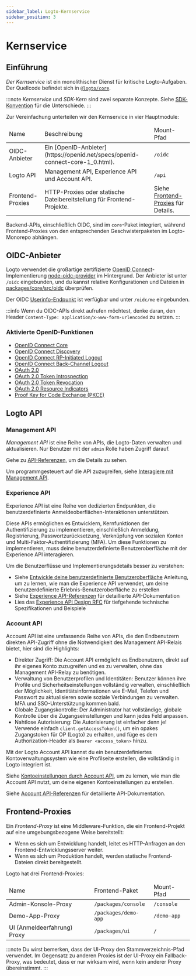 ```yaml
---
sidebar_label: Logto-Kernservice
sidebar_position: 3
---
```


# Kernservice

## Einführung

_Der Kernservice_ ist ein monolithischer Dienst für kritische Logto-Aufgaben. Der Quellcode befindet sich in [`@logto/core`](https://github.com/logto-io/logto/tree/master/packages/core).

:::note
_Kernservice_ und _SDK-Kern_ sind zwei separate Konzepte. Siehe [SDK-Konvention](/developers/sdk-conventions) für die Unterschiede.
:::

Zur Vereinfachung unterteilen wir den Kernservice in vier Hauptmodule:

<table>
  <thead>
    <tr>
      <td>Name</td>
      <td>Beschreibung</td>
      <td>Mount-Pfad</td>
    </tr>
  </thead>
  <tbody>
    <tr>
      <td>OIDC-Anbieter</td>
      <td>Ein [OpenID-Anbieter](https://openid.net/specs/openid-connect-core-1_0.html).</td>
      <td>
        <code>/oidc</code>
      </td>
    </tr>
    <tr>
      <td>Logto API</td>
      <td>Management API, Experience API und Account API.</td>
      <td>
        <code>/api</code>
      </td>
    </tr>
    <tr>
      <td>Frontend-Proxies</td>
      <td>HTTP-Proxies oder statische Dateibereitstellung für Frontend-Projekte.</td>
      <td>
        Siehe <a href="#frontend-proxies">Frontend-Proxies</a> für Details.
      </td>
    </tr>
  </tbody>
</table>

Backend-APIs, einschließlich OIDC, sind im `core`-Paket integriert, während Frontend-Proxies von den entsprechenden Geschwisterpaketen im Logto-Monorepo abhängen.

## OIDC-Anbieter

Logto verwendet die großartige zertifizierte [OpenID Connect](https://openid.net/connect/)-Implementierung [node-oidc-provider](https://github.com/panva/node-oidc-provider) im Hintergrund. Der Anbieter ist unter `/oidc` eingebunden, und du kannst relative Konfigurationen und Dateien in [packages/core/src/oidc](https://github.com/logto-io/logto/tree/master/packages/core/src/oidc) überprüfen.

Der OIDC [Userinfo-Endpunkt](https://openid.net/specs/openid-connect-core-1_0.html#UserInfo) ist verfügbar und unter `/oidc/me` eingebunden.

:::info
Wenn du OIDC-APIs direkt aufrufen möchtest, denke daran, den Header `Content-Type: application/x-www-form-urlencoded` zu setzen.
:::

### Aktivierte OpenID-Funktionen

- [OpenID Connect Core](https://openid.net/specs/openid-connect-core-1_0.html)
- [OpenID Connect Discovery](https://openid.net/specs/openid-connect-discovery-1_0.html)
- [OpenID Connect RP-Initiated Logout](https://openid.net/specs/openid-connect-rpinitiated-1_0.html)
- [OpenID Connect Back-Channel Logout](https://openid.net/specs/openid-connect-backchannel-1_0-final.html)
- [OAuth 2.0](https://www.rfc-editor.org/rfc/rfc6749.html)
- [OAuth 2.0 Token Introspection](https://www.rfc-editor.org/rfc/rfc7662.html)
- [OAuth 2.0 Token Revocation](https://www.rfc-editor.org/rfc/rfc7009.html)
- [OAuth 2.0 Resource Indicators](https://www.rfc-editor.org/rfc/rfc8707.html)
- [Proof Key for Code Exchange (PKCE)](https://www.rfc-editor.org/rfc/rfc7636.html)

## Logto API

### Management API

_Management API_ ist eine Reihe von APIs, die Logto-Daten verwalten und aktualisieren. Nur Benutzer mit der `admin` Rolle haben Zugriff darauf.

Gehe zu [API-Referenzen](https://openapi.logto.io), um die Details zu sehen.

Um programmgesteuert auf die API zuzugreifen, siehe [Interagiere mit Management API](/integrate-logto/interact-with-management-api).

### Experience API

Experience API ist eine Reihe von dedizierten Endpunkten, die benutzerdefinierte Anmeldeoberflächen-Interaktionen unterstützen.

Diese APIs ermöglichen es Entwicklern, Kernfunktionen der Authentifizierung zu implementieren, einschließlich Anmeldung, Registrierung, Passwortzurücksetzung, Verknüpfung von sozialen Konten und Multi-Faktor-Authentifizierung (MFA). Um diese Funktionen zu implementieren, muss deine benutzerdefinierte Benutzeroberfläche mit der Experience API interagieren.

Um die Benutzerflüsse und Implementierungsdetails besser zu verstehen:

- Siehe [Entwickle deine benutzerdefinierte Benutzeroberfläche](/customization/bring-your-ui/#develop-your-custom-ui) Anleitung, um zu lernen, wie man die Experience API verwendet, um deine benutzerdefinierte Erlebnis-Benutzeroberfläche zu erstellen
- Siehe [Experience API-Referenzen](https://openapi.logto.io/group/endpoint-experience) für detaillierte API-Dokumentation
- Lies das [Experience API Design RFC](https://github.com/logto-io/rfcs/blob/master/draft/0004-experience-api.md) für tiefgehende technische Spezifikationen und Beispiele

### Account API

Account API ist eine umfassende Reihe von APIs, die den Endbenutzern direkten API-Zugriff ohne die Notwendigkeit des Management API-Relais bietet, hier sind die Highlights:

- Direkter Zugriff: Die Account API ermöglicht es Endbenutzern, direkt auf ihr eigenes Konto zuzugreifen und es zu verwalten, ohne das Management API-Relay zu benötigen.
- Verwaltung von Benutzerprofilen und Identitäten: Benutzer können ihre Profile und Sicherheitseinstellungen vollständig verwalten, einschließlich der Möglichkeit, Identitätsinformationen wie E-Mail, Telefon und Passwort zu aktualisieren sowie soziale Verbindungen zu verwalten. MFA und SSO-Unterstützung kommen bald.
- Globale Zugangskontrolle: Der Administrator hat vollständige, globale Kontrolle über die Zugangseinstellungen und kann jedes Feld anpassen.
- Nahtlose Autorisierung: Die Autorisierung ist einfacher denn je! Verwende einfach `client.getAccessToken()`, um ein opakes Zugangstoken für OP (Logto) zu erhalten, und füge es dem Authorization-Header als `Bearer <access_token>` hinzu.

Mit der Logto Account API kannst du ein benutzerdefiniertes Kontoverwaltungssystem wie eine Profilseite erstellen, die vollständig in Logto integriert ist.

Siehe [Kontoeinstellungen durch Account API](/end-user-flows/account-settings/by-account-api), um zu lernen, wie man die Account API nutzt, um deine eigenen Kontoeinstellungen zu erstellen.

Siehe [Account API-Referenzen](https://openapi.logto.io/group/endpoint-my-account) für detaillierte API-Dokumentation.

## Frontend-Proxies

Ein _Frontend-Proxy_ ist eine Middleware-Funktion, die ein Frontend-Projekt auf eine umgebungsbezogene Weise bereitstellt:

- Wenn es sich um Entwicklung handelt, leitet es HTTP-Anfragen an den Frontend-Entwicklungsserver weiter.
- Wenn es sich um Produktion handelt, werden statische Frontend-Dateien direkt bereitgestellt.

Logto hat drei Frontend-Proxies:

<table>
  <thead>
    <tr>
      <td>Name</td>
      <td>Frontend-Paket</td>
      <td>Mount-Pfad</td>
    </tr>
  </thead>
  <tbody>
    <tr>
      <td>Admin-Konsole-Proxy</td>
      <td>
        <code>/packages/console</code>
      </td>
      <td>
        <code>/console</code>
      </td>
    </tr>
    <tr>
      <td>Demo-App-Proxy</td>
      <td>
        <code>/packages/demo-app</code>
      </td>
      <td>
        <code>/demo-app</code>
      </td>
    </tr>
    <tr>
      <td>UI (Anmeldeerfahrung) Proxy</td>
      <td>
        <code>/packages/ui</code>
      </td>
      <td>
        <code>/</code>
      </td>
    </tr>
  </tbody>
</table>

:::note
Du wirst bemerken, dass der UI-Proxy den Stammverzeichnis-Pfad verwendet. Im Gegensatz zu anderen Proxies ist der UI-Proxy ein Fallback-Proxy, was bedeutet, dass er nur wirksam wird, wenn kein anderer Proxy übereinstimmt.
:::
